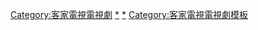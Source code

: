 {{Navbox
| name   = 客家電視台電視劇
| title  =  [[客家電視台]]自製電視劇
| state  = collapsed
| namestyle  =
| titlestyle =
| groupstyle =
| bodyclass  = hlist

|group1 = 2000年代
|list1  = {{Navbox|child
 |group3 =2003年
 |list3 = 
* [[老嫩大細]]
* [[客家心舅]]
* [[寒夜續曲]]
 |group4 =2004年
 |list4 = 
* [[萬事由天]]
* [[油桐花之戀]]
* [[木觀音]]
 |group5 = 2005年
 |list5 = 
* [[鴨嬤打孔翹]]
* [[瀰濃戀情]]
* [[戀戀舊山線 (電視劇)|戀戀舊山線]] 
 |group6 =2006年
 |list6 = 
* [[里長你好]]
* [[戲棚戲]]
* [[魯冰花 (電視劇)|魯冰花]]
* [[幸福派出所]]
 |group7 = 2007年
 |list7 = 
* [[美味滿樓]]
 |group8 = 2008年
 |list8 = 
* [[大將徐傍興]]
* [[菸田少年]]
* [[花樹下的約定]]
* [[彩色寧靜海]]
 |group9 = 2009年
 |list9 = 
* [[水色嘉南]]
* [[月滿水沙漣]]
* [[流漂子]]
}}
|group2 = 2010年代
|list2  = {{Navbox|child
 |group1 = 2010年
 |list1 = 
* [[牽紙鷂的手]]
* [[源]]
* [[上家下屋]]
 |group2 = 2011年
 |list2 = 
* [[雲頂天很藍]]
* [[醬園生]]
* [[阿戇妹]]
 |group3 = 2012年
 |list3 = 
* [[飆！企鵝里德]]
* [[木蘭花 (電視劇)|木蘭花]]
* [[黃金稻浪]]
 |group4 = 2013年
 |list4 = 
* [[阿婆的夏令營]]
 |group5 = 2014年
 |list5 = 
* [[在河左岸]]
* [[三隻小蟲]]
* [[新丁花開]]
 |group6 = 2015年
 |list6 = 
* [[出境事務所]]
 |group7 = 2016年
 |list7 = 
* [[谷風少年]]
* [[明天一起去樂園]]
 |group8 = 2017年
 |list8 = 
* [[勞動之王]]
 |group9 = 2018年
 |list9 = 
* [[台北歌手]]
 |group10 = 2019年
 |list10 = 
* [[日據時代的十種生存法則]]
* [[烏陰天的好日子]]
* [[四分之3]]
}}
|group3 = 2020年代
|list3  = {{Navbox|child
 |group1 = 2021年
 |list1 = 
* [[女孩上場]]
* [[茶金]]<sup>{{small|①}}</sup>
 |group2 = 2022年
 |list2 = 
* [[船到橋頭不會直]]
}}

|below = 參見：[[Template:客家電視電影院|客家電視電影院]]<br />註：①與[[公共電視台]]策略聯播
}}
[[Category:客家電視電視劇]]<noinclude>
[[Category:客家電視電視劇|*]]
[[Category:台灣偶像劇|*]]
[[Category:客家電視電視劇模板]]
</noinclude>